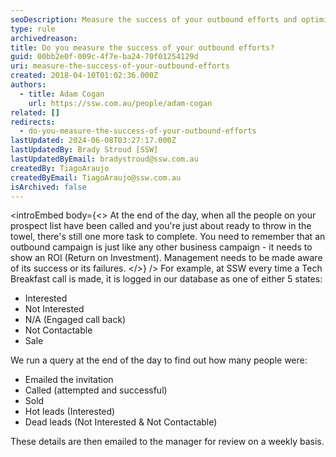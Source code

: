 ```yaml
---
seoDescription: Measure the success of your outbound efforts and optimize your strategy with data-driven insights.
type: rule
archivedreason:
title: Do you measure the success of your outbound efforts?
guid: 00bb2e0f-009c-4f7e-ba24-70f01254129d
uri: measure-the-success-of-your-outbound-efforts
created: 2018-04-10T01:02:36.000Z
authors:
  - title: Adam Cogan
    url: https://ssw.com.au/people/adam-cogan
related: []
redirects:
  - do-you-measure-the-success-of-your-outbound-efforts
lastUpdated: 2024-06-08T03:27:17.000Z
lastUpdatedBy: Brady Stroud [SSW]
lastUpdatedByEmail: bradystroud@ssw.com.au
createdBy: TiagoAraujo
createdByEmail: TiagoAraujo@ssw.com.au
isArchived: false
---
```


<introEmbed
  body={<>
At the end of the day, when all the people on your prospect list have been called and you're just about ready to throw in the towel, there's still one more task to complete. You need to remember that an outbound campaign is just like any other business campaign - it needs to show an ROI (Return on Investment). Management needs to be made aware of its success or its failures.
  </>}
/>
For example, at SSW every time a Tech Breakfast call is made, it is logged in our database as one of either 5 states:

- Interested
- Not Interested
- N/A (Engaged call back)
- Not Contactable
- Sale

We run a query at the end of the day to find out how many people were:

- Emailed the invitation
- Called (attempted and successful)
- Sold
- Hot leads (Interested)
- Dead leads (Not Interested & Not Contactable)

These details are then emailed to the manager for review on a weekly basis.
